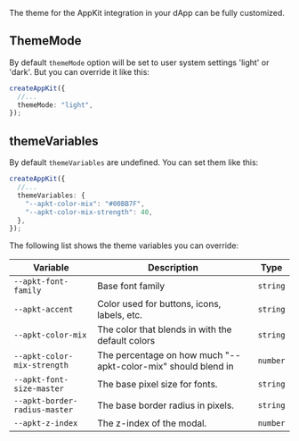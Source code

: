 The theme for the AppKit integration in your dApp can be fully customized.

## ThemeMode

By default `themeMode` option will be set to user system settings 'light' or 'dark'. But you can override it like this:

```ts
createAppKit({
  //...
  themeMode: "light",
});
```

## themeVariables

By default `themeVariables` are undefined. You can set them like this:

```ts
createAppKit({
  //...
  themeVariables: {
    "--apkt-color-mix": "#00BB7F",
    "--apkt-color-mix-strength": 40,
  },
});
```

The following list shows the theme variables you can override:

| Variable                     | Description                                                  | Type     |
| ---------------------------- | ------------------------------------------------------------ | -------- |
| `--apkt-font-family`          | Base font family                                             | `string` |
| `--apkt-accent`               | Color used for buttons, icons, labels, etc.                  | `string` |
| `--apkt-color-mix`            | The color that blends in with the default colors             | `string` |
| `--apkt-color-mix-strength`   | The percentage on how much "--apkt-color-mix" should blend in | `number` |
| `--apkt-font-size-master`     | The base pixel size for fonts.                               | `string` |
| `--apkt-border-radius-master` | The base border radius in pixels.                            | `string` |
| `--apkt-z-index`              | The z-index of the modal.                                    | `number` |
